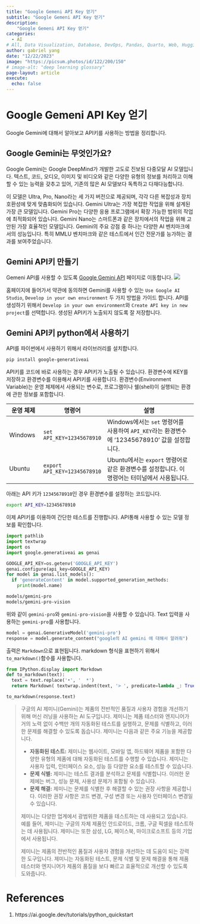 ```yaml
---
title: "Google Gemeni API Key 얻기"
subtitle: "Google Gemeni API Key 얻기"
description:
    "Google Gemeni API Key 얻기"
categories:
  - AI
# All, Data Visualization, Database, DevOps, Pandas, Quarto, Web, HuggingFace
author: gabriel yang
date: "12/22/2023"
image: "https://picsum.photos/id/122/200/150"
# image-alt: "deep learning glossary"
page-layout: article
execute:
  echo: false
---
```


# Google Gemeni API Key 얻기

Google Gemini에 대해서 알아보고 API키를 사용하는 방법을 정리합니다.

## Google Gemini는 무엇인가요?

Google Gemini는 Google DeepMind가 개발한 고도로 진보된 다중모달 AI 모델입니다. 텍스트, 코드, 오디오, 이미지 및 비디오와 같은 다양한 유형의 정보를 처리하고 이해할 수 있는 능력을 갖추고 있어, 기존의 많은 AI 모델보다 독특하고 다재다능합니다.

이 모델은 Ultra, Pro, Nano라는 세 가지 버전으로 제공되며, 각각 다른 복잡성과 장치 호환성에 맞게 맞춤화되어 있습니다. Gemini Ultra는 가장 복잡한 작업을 위해 설계된 가장 큰 모델입니다. Gemini Pro는 다양한 응용 프로그램에서 확장 가능한 범위의 작업에 최적화되어 있습니다. Gemini Nano는 스마트폰과 같은 장치에서의 작업을 위해 고안된 가장 효율적인 모델입니다​. Gemini의 주요 강점 중 하나는 다양한 AI 벤치마크에서의 성능입니다. 특히 MMLU 벤치마크와 같은 테스트에서 인간 전문가를 능가하는 결과를 보여주었습니다.

## Gemini API키 만들기

Gemeni API를 사용할 수 있도록 [Google Gemini API](https://ai.google.dev/) 페이지로 이동합니다. ![](2023-12-22-gemini-api/images/paste-1.png)

홈페이지에 들어가서 약관에 동의하면 Gemini를 사용할 수 있는 `Use Google AI Studio`, `Develop in your own environment` 두 가지 방법을 가이드 합니다. API를 생성하기 위해서 `Develop in your own environment`와 `Create API key in new project`를 선택합니다. 생성된 API키가 노출되지 않도록 잘 저장합니다.

## Gemini API키 python에서 사용하기

API를 파이썬에서 사용하기 위해서 라이브러리를 설치합니다.

```bash
pip install google-generativeai
```

API키를 코드에 바로 사용하는 경우 API키가 노출될 수 있습니다. 환경변수에 KEY를 저장하고 환경변수를 이용해서 API키를 사용합니다. 환경변수(Environment Variable)는 운영 체제에서 사용되는 변수로, 프로그램이나 쉘(shell)이 실행되는 환경에 관한 정보를 포함합니다.

| 운영 체제 | 명령어                       | 설명                                                                                          |
|--------------|--------------|--------------------------------------------|
| Windows   | `set API_KEY=12345678910`    | Windows에서는 `set` 명령어를 사용하여 `API_KEY`라는 환경변수에 '12345678910' 값을 설정합니다. |
| Ubuntu    | `export API_KEY=12345678910` | Ubuntu에서는 `export` 명령어로 같은 환경변수를 설정합니다. 이 명령어는 터미널에서 사용됩니다. |

아래는 API 키가 `12345678910`인 경우 환경변수를 설정하는 코드입니다.

``` bash
export API_KEY=12345678910
```

이제 API키를 이용하여 간단한 테스트를 진행합니다. API통해 사용할 수 있는 모델 정보를 확인합니다.

``` python
import pathlib
import textwrap
import os
import google.generativeai as genai

GOOGLE_API_KEY=os.getenv('GOOGLE_API_KEY')
genai.configure(api_key=GOOGLE_API_KEY)
for model in genai.list_models():
  if 'generateContent' in model.supported_generation_methods:
    print(model.name)
```
``` bash
models/gemini-pro
models/gemini-pro-vision
```

위와 같이 `gemini-pro`와 `gemini-pro-vision`을 사용할 수 있습니다. Text 입력을 사용하는 `gemini-pro`를 사용합니다.

``` python
model = genai.GenerativeModel('gemini-pro')
response = model.generate_content("google의 AI gemini 에 대해서 알려줘")
```

출력은 `Markdown`으로 표현됩니다. markdown 형식을 표현하기 위해서 `to_markdown()`함수를 사용합니다.

``` python
from IPython.display import Markdown
def to_markdown(text):
  text = text.replace('•', '  *')
  return Markdown( textwrap.indent(text, '> ', predicate=lambda _: True) )

to_markdown(response.text)
```

> 구글의 AI 제미니(Gemini)는 제품의 전반적인 품질과 사용자 경험을 개선하기 위해 머신 러닝을 사용하는 AI
> 도구입니다. 제미니는 제품 테스터와 엔지니어가 거의 노력 없이 수백만 개의 자동화된 테스트를 실행하고,
> 문제를 식별하고, 이러한 문제를 해결할 수 있도록 돕습니다.
> 제미니는 다음과 같은 주요 기능을 제공합니다.
>
> * **자동화된 테스트:** 제미니는 웹사이트, 모바일 앱, 하드웨어 제품을 포함한 다양한 유형의 제품에 대해
> 자동화된 테스트를 수행할 수 있습니다. 제미니는 사용자 입력, 인터페이스 요소, 성능 등 다양한 요소를
> 테스트할 수 있습니다.
> * **문제 식별:** 제미니는 테스트 결과를 분석하고 문제를 식별합니다. 이러한 문제에는 버그, 성능 문제,
> 사용성 문제가 포함될 수 있습니다.
> * **문제 해결:** 제미니는 문제를 식별한 후 해결할 수 있는 권장 사항을 제공합니다. 이러한 권장 사항은
> 코드 변경, 구성 변경 또는 사용자 인터페이스 변경일 수 있습니다.
>
> 제미니는 다양한 업계에서 광범위한 제품을 테스트하는 데 사용되고 있습니다. 예를 들어, 제미니는 구글의
> 자체 제품인 안드로이드, 크롬, 구글 픽셀을 테스트하는 데 사용됩니다. 제미니는 또한 삼성, LG, 페이스북,
> 마이크로소프트 등의 기업에서 사용됩니다.
>
> 제미니는 제품의 전반적인 품질과 사용자 경험을 개선하는 데 도움이 되는 강력한 도구입니다. 제미니는
> 자동화된 테스트, 문제 식별 및 문제 해결을 통해 제품 테스터와 엔지니어가 제품의 품질을 보다 빠르고
> 효율적으로 개선할 수 있도록 도와줍니다.


# References
1.  https://ai.google.dev/tutorials/python_quickstart